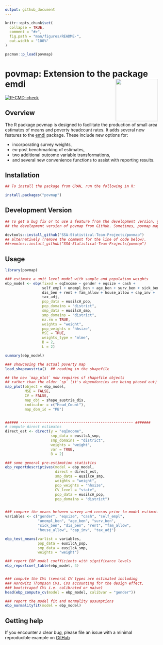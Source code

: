 ```yaml
---
output: github_document
---
```


<!-- README.md is generated from README.Rmd. Please edit that file -->

```r
knitr::opts_chunk$set(
  collapse = TRUE,
  comment = "#>",
  fig.path = "man/figures/README-",
  out.width = "100%"
)

pacman::p_load(povmap)
```

# povmap: Extension to the package emdi <img src="man/figures/logo.png" align="right" height="139" />

<!-- badges: start -->
  [![R-CMD-check](https://github.com/SSA-Statistical-Team-Projects/povmap/actions/workflows/R-CMD-check.yaml/badge.svg)](https://github.com/SSA-Statistical-Team-Projects/povmap/actions/workflows/R-CMD-check.yaml)
  <!-- badges: end --> 

## Overview

The R package povmap is designed to facilitate the production 
of small area estimates of means and poverty headcount rates. It adds several 
new features to the [emdi](https://CRAN.R-project.org/package=emdi) package. 
These include new options for:

* incorporating survey weights, 
* ex-post benchmarking of estimates, 
* two additional outcome variable transformations, 
* and several new convenience functions to assist with reporting results.

## Installation

```r
## To install the package from CRAN, run the following in R: 

install.packages("povmap")

```

## Development Version

```r
## To get a bug fix or to use a feature from the development version, you can install 
## the development version of povmap from GitHub. Sometimes, povmap maybe unavailable in CRAN (although this is typically ## unlikely)

devtools::install_github("SSA-Statistical-Team-Projects/povmap")
## alternatively (remove the comment for the line of code below),
##remotes::install_github("SSA-Statistical-Team-Projects/povmap")

```

## Usage
```r
library(povmap)

### estimate a unit level model with sample and population weights
ebp_model <- ebp(fixed = eqIncome ~ gender + eqsize + cash +
                 self_empl + unempl_ben + age_ben + surv_ben + sick_ben +
                 dis_ben + rent + fam_allow + house_allow + cap_inv +
                 tax_adj,
                 pop_data = eusilcA_pop, 
                 pop_domains = "district",
                 smp_data = eusilcA_smp, 
                 smp_domains = "district",
                 na.rm = TRUE, 
                 weights = "weight",
                 pop_weights = "hhsize", 
                 MSE = TRUE, 
                 weights_type = "nlme",
                 B = 2, 
                 L = 2)

summary(ebp_model)

### showcasing the actual poverty map
load_shapeaustria()  ## reading in the shapefile

## the new `map_plot` now requires sf shapefile objects
## rather than the older `sp` (it's dependencies are being phased out)
map_plot(object = ebp_model, 
         MSE = FALSE, 
         CV = FALSE, 
         map_obj = shape_austria_dis, 
         indicator = c("Head_Count"), 
         map_dom_id = "PB")


###### ---------------------------------------------------- #######
# compute direct estimates 
direct_est <- direct(y = "eqIncome", 
                     smp_data = eusilcA_smp,
                     smp_domains = "district", 
                     weights = "weight",
                     var = TRUE, 
                     B = 2)

### some general pre-estimation statistics
ebp_reportdescriptives(model = ebp_model, 
                       direct = direct_est,
                       smp_data = eusilcA_smp, 
                       weights = "weight",
                       pop_weights = "hhsize", 
                       CV_level = "state",
                       pop_data = eusilcA_pop, 
                       pop_domains = "district")


### compare the means between survey and census prior to model estimation
variables <- c("gender", "eqsize", "cash", "self_empl",
               "unempl_ben", "age_ben", "surv_ben",
               "sick_ben", "dis_ben", "rent", "fam_allow",
               "house_allow", "cap_inv", "tax_adj")

ebp_test_means(varlist = variables,
               pop_data = eusilcA_pop,
               smp_data = eusilcA_smp,
               weights = "weight")

### report EBP model coefficients with significance levels
ebp_reportcoef_table(ebp_model, 4)


### compute the CVs (several CV types are estimated including
### Horowitz Thompson CVs, CVs accounting for the design effect,
### bootstraped CVs i.e. calibrated or naive)
head(ebp_compute_cv(model = ebp_model, calibvar = "gender"))

### report the model fit and normality assumptions
ebp_normalityfit(model = ebp_model)

```


## Getting help

If you encounter a clear bug, please file an issue with a minimal reproducible example on [GitHub](https://github.com/SSA-Statistical-Team-Projects/povmap/issues)



















